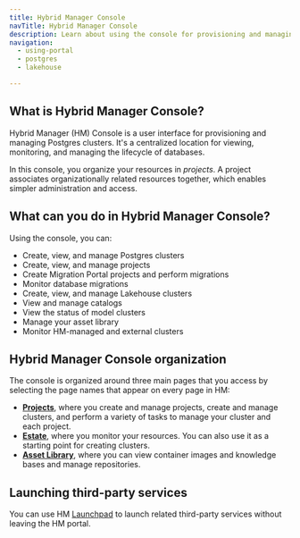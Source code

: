 ```yaml
---
title: Hybrid Manager Console
navTitle: Hybrid Manager Console
description: Learn about using the console for provisioning and managing Hybrid Manager clusters.
navigation:
  - using-portal
  - postgres
  - lakehouse

---
```


## What is Hybrid Manager Console?

Hybrid Manager (HM) Console is a user interface for provisioning and managing Postgres clusters. It's a centralized location for viewing, monitoring, and managing the lifecycle of databases.

In this console, you organize your resources in *projects*. A project associates organizationally related resources together, which enables simpler administration and access.

## What can you do in Hybrid Manager Console?

Using the console, you can:

- Create, view, and manage Postgres clusters
- Create, view, and manage projects
- Create Migration Portal projects and perform migrations
- Monitor database migrations
- Create, view, and manage Lakehouse clusters
- View and manage catalogs
- View the status of model clusters
- Manage your asset library
- Monitor HM-managed and external clusters

## Hybrid Manager Console organization

The console is organized around three main pages that you access by selecting the page names that appear on every page in HM:

- [**Projects**](/edb-postgres-ai/hybrid-manager/using_hybrid_manager/projects), where you create and manage projects, create and manage clusters, and perform a variety of tasks to manage your cluster and each project.
- [**Estate**](using-portal.md/#monitoring-resources-in-your-estate), where you monitor your resources. You can also use it as a starting point for creating clusters.
- [**Asset Library**](/edb-postgres-ai/hybrid-manager/using_hybrid_manager/image-management/asset-library), where you can view container images and knowledge bases and manage repositories.

## Launching third-party services

You can use HM [Launchpad](using-portal.md/#launchpad) to launch related third-party services without leaving the HM portal.